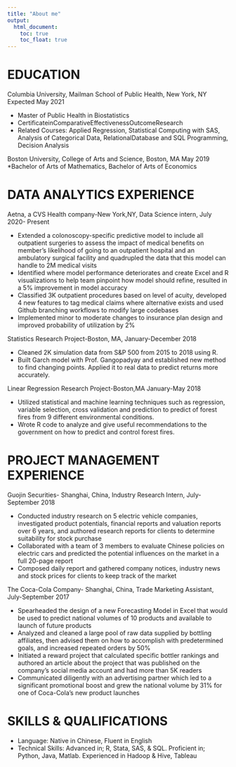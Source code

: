 ```yaml
---
title: "About me"
output: 
  html_document:
    toc: true
    toc_float: true
---
```




# EDUCATION

Columbia University, Mailman School of Public Health, New York, NY 
Expected May 2021 

* Master of Public Health in Biostatistics
* CertificateinComparativeEffectivenessOutcomeResearch
* Related Courses: Applied Regression, Statistical Computing with SAS, Analysis of Categorical Data, RelationalDatabase and SQL Programming, Decision Analysis 

Boston University, College of Arts and Science, Boston, MA 
May 2019
*Bachelor of Arts of Mathematics, Bachelor of Arts of Economics


# DATA ANALYTICS EXPERIENCE

Aetna, a CVS Health company-New York,NY, Data Science intern, July 2020- Present

* Extended a colonoscopy-specific predictive model to include all outpatient surgeries to assess the impact of medical benefits on member’s likelihood of going to an outpatient hospital and an ambulatory surgical facility and quadrupled the data that this model can handle to 2M medical visits
* Identified where model performance deteriorates and create Excel and R visualizations to help team pinpoint how model should refine, resulted in a 5% improvement in model accuracy
* Classified 3K outpatient procedures based on level of acuity, developed 4 new features to tag medical claims where alternative exists and used Github branching workflows to modify large codebases
* Implemented minor to moderate changes to insurance plan design and improved probability of utilization by 2%

Statistics Research Project-Boston, MA, January-December 2018

* Cleaned 2K simulation data from S&P 500 from 2015 to 2018 using R.
* Built Garch model with Prof. Gangopadyay and established new method to find changing points. Applied it to real data to predict returns more accurately.

Linear Regression Research Project-Boston,MA 
January-May 2018

* Utilized statistical and machine learning techniques such as regression, variable selection, cross validation and prediction to predict of forest fires from 9 different environmental conditions.
* Wrote R code to analyze and give useful recommendations to the government on how to predict and control forest fires.


# PROJECT MANAGEMENT EXPERIENCE

Guojin Securities- Shanghai, China, Industry Research Intern, July-September 2018 

* Conducted industry research on 5 electric vehicle companies, investigated product potentials, financial reports and valuation reports over 6 years, and authored research reports for clients to determine suitability for stock purchase
* Collaborated with a team of 3 members to evaluate Chinese policies on electric cars and predicted the potential influences on the market in a full 20-page report
* Composed daily report and gathered company notices, industry news and stock prices for clients to keep track of the market

The Coca-Cola Company- Shanghai, China, Trade Marketing Assistant, July-September 2017 

* Spearheaded the design of a new Forecasting Model in Excel that would be used to predict national volumes of 10 products and available to launch of future products
* Analyzed and cleaned a large pool of raw data supplied by bottling affiliates, then advised them on how to accomplish with predetermined goals, and increased repeated orders by 50%
* Initiated a reward project that calculated specific bottler rankings and authored an article about the project that was published on the company’s social media account and had more than 5K readers
* Communicated diligently with an advertising partner which led to a significant promotional boost and grew the national volume by 31% for one of Coca-Cola’s new product launches


# SKILLS & QUALIFICATIONS

* Language: Native in Chinese, Fluent in English
* Technical Skills: Advanced in; R, Stata, SAS, & SQL. Proficient in; Python, Java, Matlab. Experienced in Hadoop & Hive, Tableau